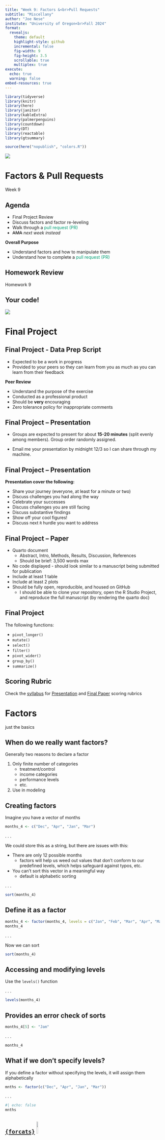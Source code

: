 ```yaml
---
title: "Week 9: Factors &<br>Pull Requests"
subtitle: "Miscellany"
author: "Joe Nese"
institute: "University of Oregon<br>Fall 2024"
format:
  revealjs: 
    theme: default
    highlight-style: github
    incremental: false
    fig-width: 9
    fig-height: 3.5
    scrollable: true
    multiplex: true
execute: 
  echo: true
  warning: false
embed-resources: true
---
```


```r
library(tidyverse)
library(knitr)
library(here)
library(janitor)
library(kableExtra)
library(palmerpenguins)
library(countdown)
library(DT)
library(reactable)
library(gtsummary)

source(here("nopublish", "colors.R"))
```


![](./images/student-experience-surveys-slide.png)


# Factors & Pull Requests 

Week 9

## Agenda {.smaller}

* Final Project Review
* Discuss factors and factor re-leveling
* Walk through a [pull request (PR)]{style='color:#009E73'}
* ~~AMA~~ *next week instead*

**Overall Purpose**

* Understand factors and how to manipulate them
* Understand how to complete a [pull request (PR)]{style='color:#009E73'}

## Homework Review

Homework 9

## Your code!

![](https://media2.giphy.com/media/8X6UFXpJFndo4/giphy.gif?cid=ecf05e47ov2j4bec7wwcp7el1ob0b0oe7towmyta3ml46kvz&rid=giphy.gif&ct=g)

# Final Project


## Final Project - Data Prep Script

* Expected to be a work in progress
* Provided to your peers so they can learn from you as much as you can learn from their feedback

**Peer Review**

* Understand the purpose of the exercise
* Conducted as a professional product
* Should be **very** encouraging 
* Zero tolerance policy for inappropriate comments

## Final Project – Presentation

* Groups are expected to present for about **15-20 minutes** (split evenly among members). Group order randomly assigned. 

* Email me your presentation by midnight 12/3 so I can share through my machine.

## Final Project – Presentation

<b>Presentation cover the following:</b>

* Share your journey (everyone, at least for a minute or two)
* Discuss challenges you had along the way
* Celebrate your successes
* Discuss challenges you are still facing
* Discuss substantive findings
* Show off your cool figures!
* Discuss next `R` hurdle you want to address

## Final Project – Paper {.smaller}

* Quarto document
    + Abstract, Intro, Methods, Results, Discussion, References
    + Should be brief: 3,500 words max 
* No code displayed - should look similar to a manuscript being submitted for publication
* Include at least 1 table
* Include at least 2 plots
* Should be fully open, reproducible, and housed on GitHub
    + I should be able to clone your repository, open the R Studio Project, and reproduce the full manuscript (by rendering the quarto doc)

## Final Project

The following functions: 

* `pivot_longer()`
* `mutate()`
* `select()`
* `filter()`
* `pivot_wider()`
* `group_by()`
* `summarize()`

## Scoring Rubric

Check the [syllabus](https://jnese.github.io/intro-DS-R_fall-2024/syllabus.html) for [Presentation](https://jnese.github.io/intro-DS-R_fall-2024/syllabus.html#final-project-presentation-25-points) and [Final Paper](https://jnese.github.io/intro-DS-R_fall-2024/syllabus.html#final-paper-110) scoring rubrics


# Factors

just the basics

## When do we really want factors?

Generally two reasons to declare a factor

1. Only finite number of categories
    + treatment/control
    + income categories
    + performance levels
    + etc.
  
2. Use in modeling

## Creating factors {.smaller}

Imagine you have a vector of months

```r
months_4 <- c("Dec", "Apr", "Jan", "Mar")
```

. . .

We could store this as a string, but there are issues with this:

* There are only 12 possible months
    + factors will help us weed out values that don't conform to our predefined levels, which helps safeguard against typos, etc.
* You can't sort this vector in a meaningful way
    + default is alphabetic sorting

. . .

```r
sort(months_4)
```

## Define it as a factor

```r
months_4 <- factor(months_4, levels = c("Jan", "Feb", "Mar", "Apr", "May", "Jun", "Jul", "Aug", "Sep", "Oct", "Nov", "Dec"))
months_4
```

. . .

Now we can sort

```r
sort(months_4)
```

## Accessing and modifying levels {.smaller}

Use the `levels()` function

. . .

```r
levels(months_4)
```

## Provides an error check of sorts

```r
months_4[5] <- "Jam"
```

. . .

```r
months_4
```

## What if we don’t specify levels?

If you define a factor without specifying the levels, it will assign them alphabetically

```r
mnths <- factor(c("Dec", "Apr", "Jan", "Mar"))
```

. . .

```r
#| echo: false
mnths
```

## [`{forcats}`](https://forcats.tidyverse.org/) ![](https://raw.githubusercontent.com/tidyverse/forcats/master/man/figures/logo.png){width="10%"}

* When working with factors, we can use the `{forcats}` package
    + `for cat`egorical variables
    + anagram of factors
  
. . .

* Part of the `{tidyverse}` so should be good to go

. . .

* All functions start with `fct_`
    + use the autofill in RStudio

## Change level order – `fct_inorder()`

By the order in which they first appear

```r
(mnths <- factor(c("Dec", "Apr", "Jan", "Mar")))
```

. . .

```r
mnths %>% 
  factor(., levels = c("Jan", "Mar", "Apr", "Dec")) %>% 
  sort(.)
```

## Change level order – `fct_inorder()`

By the order in which they first appear

```r
(mnths <- factor(c("Dec", "Apr", "Jan", "Mar")))
```

. . .

```r
#| code-line-numbers: "3"

mnths %>% 
  factor(., levels = c("Jan", "Mar", "Apr", "Dec")) %>% 
  fct_inorder() %>%
  sort(.)
```

## Change level order – `fct_infreq()`

By number of observations with each level (largest first)
 
```r
#| code-line-numbers: "|2"
c("b", "b", "c", "a", "a", "a") %>% 
    fct_infreq() 
```

. . .

This can be **especially** useful for plotting

```r
ggplot(aes(x, fct_infreq(y))
```


## Investigate factors

* `{tidyverse}` gives you convenient way to evaluate factors
    + `count()`
    + `geom_bar()` or `geom_col())` with `{ggplot2}`
* But don't forget about the base function `unique()`
    + e.g., `unique(df$factor_variable)`

## General Social Survey (GSS)

```r
forcats::gss_cat
```

## 

```r
gss_cat %>% 
  count(partyid)
```

. . .

```r
levels(gss_cat$partyid)
```

## 

```r
unique(gss_cat$partyid)
```

. . .

How many `unique` categories are there (if you have a lot)?

```r
length(unique(gss_cat$partyid))
```


##

```r
ggplot(gss_cat, aes(partyid)) +
    geom_bar()
```

##

```r
#| eval: false
ggplot(gss_cat, aes(fct_infreq(partyid))) +
    geom_bar()
```

ggplot(gss_cat, aes([fct_infreq(]{style='color:#CC79A7'}partyid[)]{style='color:#CC79A7'})) +
  geom_bar()

. . .

```r
#| echo: false
ggplot(gss_cat, aes(fct_infreq(partyid))) +
    geom_bar()
```


## Change level order – `fct_relevel()`

Change level order by hand, or move any number of levels to any location
  + *probably one I use most*

```r
fct_relevel(variable_name, 
            "first_level", 
            "second_level", 
            "third_level", 
            ...)
```
<br>
```r
fct_relevel(variable_name, 
            "fourth_level", 
            after = 3)
```


##

```r
#| code-line-numbers: "|1|2|3|4"
set.seed(3000)
tibble(
 month = c("Jan", "Feb", "Mar", "Apr", "May", "Jun", "Sep", "Oct", "Nov", "Dec"),
 suspensions = sample(c(5:75), size = 10)
)
```

##

```r
#| code-line-numbers: "|6,7"
#| output-location: fragment
set.seed(3000)
tibble(
 month = c("Jan", "Feb", "Mar", "Apr", "May", "Jun", "Sep", "Oct", "Nov", "Dec"),
 suspensions = sample(c(5:75), size = 10)
) %>% 
  ggplot(aes(month, suspensions)) +
  geom_col() 
```

##

```r
#| code-line-numbers: "|6|7"
#| output-location: fragment
set.seed(3000)
tibble(
 month = c("Jan", "Feb", "Mar", "Apr", "May", "Jun", "Sep", "Oct", "Nov", "Dec"),
 suspensions = sample(c(5:75), size = 10)
) %>% 
  mutate(month = fct_relevel(month, 
                    "Sep", "Oct", "Nov", "Dec", "Jan", "Feb", "Mar", "Apr", "May")) 
```

##

```r
#| code-line-numbers: "|8,9"
#| output-location: fragment
set.seed(3000)
tibble(
 month = c("Jan", "Feb", "Mar", "Apr", "May", "Jun", "Sep", "Oct", "Nov", "Dec"),
 suspensions = sample(c(5:75), size = 10)
) %>% 
  mutate(month = fct_relevel(month,
                    "Sep", "Oct", "Nov", "Dec", "Jan", "Feb", "Mar", "Apr", "May")) %>% 
  ggplot(aes(month, suspensions)) + 
  geom_col() 
```

## Change level order – `fct_reorder()`

Reorder according to another variable

```r
(relig_summary <- gss_cat %>%
  group_by(relig) %>%
  summarise(tvhours = mean(tvhours, na.rm = TRUE),
            n = n()))
```

##

```r
ggplot(relig_summary, aes(tvhours, relig)) + 
  geom_point()
```

##

```r
ggplot(relig_summary, aes(tvhours, fct_reorder(relig, tvhours))) + 
  geom_point()
```

ggplot(relig_summary, aes(tvhours, [fct_reorder(]{style='color:#CC79A7'}relig, [tvhours)]{style='color:#CC79A7'})) + 
  geom_point()
  
. . .

```r
ggplot(relig_summary, aes(tvhours, fct_reorder(relig, tvhours))) + 
  geom_point()
```

## Or `mutate()` the factor reorder

```r
#| code-line-numbers: "|2"
relig_summary %>% 
  mutate(relig = fct_reorder(relig, tvhours)) %>% 
  ggplot(aes(tvhours, relig)) + 
  geom_point()
```

## Quick aside for error bars

```r
#| code-line-numbers: "|3|4,5|6"

(relig_summary_eb <- gss_cat %>%
  group_by(relig) %>%
  summarise(tvhours_mean = mean(tvhours, na.rm = TRUE),
            tvhours_se   = sqrt(var(tvhours, na.rm = TRUE) / 
                                  length(na.omit(tvhours))),
            n = n()))
```

## Quick aside for error bars

```r
#| code-line-numbers: "|1|2|3,4,5|6"
ggplot(relig_summary_eb, 
       aes(tvhours_mean, fct_reorder(relig, tvhours_mean))) + 
  geom_errorbarh(aes(xmin = tvhours_mean - 1.96 * tvhours_se,
                     xmax = tvhours_mean + 1.96 * tvhours_se),
                 color = "cornflowerblue") +
  geom_point()
```

## Modifying factor levels – `fct_recode()`

Make modifying factors more explicit

`fct_recode(var_name, "new level" = "old level"...`

```r
#| code-line-numbers: "|2,3,4,5,6,7"
gss_cat %>%
  mutate(partyid = fct_recode(partyid,
    "Republican, strong" = "Strong republican", 
    "Republican, weak" = "Not str republican", 
    "Independent, near rep" = "Ind, near rep", 
    "Independent, near dem" = "Ind, near dem", 
    "Democrat, weak" = "Not str democrat", 
    "Democrat, strong" = "Strong democrat")) %>% 
  count(partyid)
```

## Collapsing levels – `fct_recode()` {.smaller}

`fct_recode()` can also be used to collapse levels easily

```r
#| code-line-numbers: "|9,10,11"
#| output-location: fragment
gss_cat %>%
  mutate(partyid = fct_recode(partyid,
    "Republican, strong"    = "Strong republican",
    "Republican, weak"      = "Not str republican",
    "Independent, near rep" = "Ind,near rep",
    "Independent, near dem" = "Ind,near dem",
    "Democrat, weak"        = "Not str democrat",
    "Democrat, strong"      = "Strong democrat",
    "Other"                 = "No answer", 
    "Other"                 = "Don't know", 
    "Other"                 = "Other party")) %>% 
  count(partyid)
```

## Collapsing levels – `fct_collapse()` {.smaller}

`fct_collapse()` is one of the more useful functions in `{forcats}`

* Collapse all categories into Republican, Democrat, Independent, or Other

```r
#| code-line-numbers: "|2"
gss_cat %>%
  mutate(partyid = fct_collapse(partyid, 
    	Other = c("No answer", "Don't know", "Other party"),
    	Rep = c("Strong republican", "Not str republican"),
    	Ind = c("Ind,near rep", "Independent", "Ind,near dem"),
    	Dem = c("Not str democrat", "Strong democrat")
  )) %>%
  count(partyid)
```

## Collapsing levels – `fct_lump_?()`

`fct_lump_?()` – "lump" a bunch of categories together

`fct_lump_n(factor_variable, n)`
: lumps all levels except for the `n` most frequent (or least frequent if `n` < 0) into "Other" level

. . .

`fct_lump_min(factor_variable, min)`
: lumps levels that appear fewer than `min` times

. . .

`fct_lump_prop(factor_variable, prop)`
: lumps levels that appear in fewer `prop` $\times$ `n` times

## Collapsing levels – `fct_lump_n()`

Collapse to `n = 9` religious groups: top 8 groups plus "Other"

```r
#| code-line-numbers: "|2"
gss_cat %>% 
  mutate(rel = fct_lump_n(relig, 9)) %>% 
  count(rel)
```

## Collapsing levels – `fct_lump_min()`

Collapse to all religious groups that appear less than `min = 200` into "Other"

```r
#| code-line-numbers: "|2"
gss_cat %>% 
  mutate(rel = fct_lump_min(relig, min = 200)) %>% 
  count(rel) 
```

## Collapsing levels – `fct_lump_prop()`

Collapse to all religious groups that appear less than `prop = 10%` into "Other"

```r
#| code-line-numbers: "|2"
gss_cat %>% 
  mutate(rel = fct_lump_prop(relig, prop = .10)) %>% 
  count(rel) 
```

## Missing levels {.smaller}

```r
levels(gss_cat$race)
```

. . .

```r
gss_cat %>% 
  count(race)
```

. . .

```r
table(gss_cat$race)
```

## Missing levels

```r
ggplot(gss_cat, aes(race)) +
    geom_bar()
```

## Missing levels

```r
#| code-line-numbers: "3"
ggplot(gss_cat, aes(race)) +
    geom_bar() +
    scale_x_discrete(drop = FALSE) 
```

## Review

`fct_inorder()`
: By the order in which they first appear

. . .

`fct_infreq()`
: By number of observations with each level (largest first)

. . .

`fct_relevel()`
: Change level order by hand, or move any number of levels to any location

. . .

`fct_reorder()`
: Change level order according to another variable

. . .

`fct_recode()`
: Recode levels into new named levels

. . .

`fct_collapse()` 
: Collapse many levels into fewer levels

. . .

`fct_lump_?()`
: Recode all levels into "*Other*":

* except for the `n` most frequent - `fct_lump_n()`
* that appear fewer than `min` times - `fct_lump_min()`
* that appear less than `prop`% - `fct_lump_prop()`

# Revisiting git

## Let's revisit git

Talk with neighbor. What do these terms mean?

Talk about them in the order you would encounter them in your workflow 

* [clone]{style='color:#009E73'}
* [pull]{style='color:#009E73'}
* [stage]{style='color:#009E73'}
* [commit]{style='color:#009E73'}
* [push]{style='color:#009E73'}
* [repo]{style='color:#009E73'}
* [remote]{style='color:#009E73'}

```r
countdown(minutes = 3, seconds = 0, bottom = 0, warn_when = 30)
```

# Pull Requests 

## Peer Review of Data Prep Script {.smaller}

Expectations

Feedback:

1. Note <u>at least three</u> areas of strength
2. Note <u>at least one</u> thing you learned from reviewing their script
3. Note <u>at least one and no more than three</u> areas for improvement

. . .

Making your code publicly available can feel daunting 

* The purpose of this portion of the final project is to help us all learn from each other
* We are all learning
    + Be constructive in your feedback
    + Be kind
* Under no circumstances will negative comments be tolerated 
    + Any comments that could be perceived as negative, and outside the scope of the code, will result in an immediate score of zero
  
## Peer Review GitHub Process {.smaller}

1. Locate GitHub [repo]{style='color:#009E73'} of assigned peer to review
2. Fork the [repo]{style='color:#009E73'}
3. Clone the [repo]{style='color:#009E73'}
4. Provide script feedback
    + edit the .qmd file directly
    + edit code
    + provide comments in code and/or text (`Ctrl/Command + Shift + C`)
5. [commit]{style='color:#009E73'} & [push]{style='color:#009E73'}!
6. Create [Pull Request (PR)]{style='color:#009E73'}

* Write brief summary of the PR that includes
  + \>= 3 strengths
  + \>= 1 thing you learned
  + 1 to 3 three areas of improvement

## 1. Locate GitHub repo of assigned peer to review {.smaller}

```r
roster <- readxl::read_xlsx(here::here("nopublish", "groups.xlsx")) %>% 
  mutate(Student = paste(first, last))

random_draw <- function(x){
  repeat{
    groups <- as.character(x$group)
    x$samp <- sample(groups, replace = FALSE)
    x$check <- (x$group == x$samp)
    if (sum(x$check) == 0) break
  }
  return(x)
}

set.seed(651)
peer_review <- random_draw(roster)

peer_review_tbl <- peer_review %>% 
  select(Student, group = samp) %>% 
  left_join(
    roster %>% 
      select(group, git_page, file) %>% 
      distinct()
  ) %>% 
  select(Student, `Repo to Review` = git_page, `File to Review` = file) 

peer_review_tbl %>% 
  kable() %>% 
  kable_styling(font_size = 12)

write_csv(peer_review_tbl, here::here("nopublish", "peer_review_tbl.csv"))
```

```r

```


## 

```r
#| echo: false
peer_review %>% 
  select(Student, group = samp) %>% 
  left_join(
    roster %>% 
      select(group, git_page, file) %>% 
      distinct()
  ) %>% 
  select(Student, `Repo to Review` = git_page, `File to Review` = file) %>% 
  DT::datatable()
```


## 2. Fork the repo

1. Navigate to the (host) GitHub repo
2. Click Fork in the upper right corner
3. Owner? – **your GitHub account**

![](./images/gh_fork.png)

## 3. Clone the repo 

(@) Clone the repo

copy the URL

![](./images/gh_clone.png)

## 3. Clone the repo 

(@) Open GitKraken

*Clone with URL*

Where will it live on your local machine? It's own folder, with no other RProjects

![](./images/gh_clone2.png)  

## 4. Provide script feedback {.smaller}

* Open `RProj` in your [local]{style='color:#009E73'} (i.e., on your machine)
* Find the .qmd document you will be reviewing
   + it should be a .qmd document
* Make your edits/comments
    + edit code as you like
    + include a comment for each edit!
    + Provide comments in code **and/or** text (`Ctrl/Command + Shift + C`)
* Commit as you go (if you are working on this across sessions/days)
* [Push]{style='color:#009E73'} **only when you are finished**

## 5. [commit]{style='color:#009E73'} & [push]{style='color:#009E73'}

Once you have provided comments and code suggestions to the script

- save the changes
- go to GitKraken
- [commit]{style='color:#009E73'}
- [push]{style='color:#009E73'}

## 5. Create Pull Request (PR) {.smaller}

(1) Navigate back to the (host) GitHub repo

. . .

(2) Click “Pull requests”

![](./images/gh_pr.png)

. . .

(3) Click “New pull request”

![](./images/gh_newpr.png)

## 6. Create Pull Request (PR) {.smaller}

(4) Click *"Compare across forks"*

![](./images/gh_compareforks.png)

. . .

Use drop-downs so that:

*  **left** = *host* repo
*  **right**  = *your* repo

![](./images/gh_compareforks2.png)
. . .

You will be able view the changes you made to the .qmd document

## 6. Create Pull Request (PR)

(5) Click *"Create pull request"*

![](./images/gh_comparechanges.png)

## 6. Create Pull Request (PR) {.smaller}

Write a brief summary list of the PR that includes

* \>= 3 strengths
* \>= 1 thing you learned
* 1 to 3 three areas of improvement
* **Use markdown formatting, headers or list!**

![](./images/gh_writereview.png)

## 6. Create Pull Request (PR)

(6) Click *"Create pull request"* when you're done

![](./images/gh_comparechanges.png)

## 6. Create Pull Request (PR) {.smaller}

Recap

(1) Navigate back to the (host) GitHub repo
(2) Click *"Pull requests"*
(3) Click *"New pull request"*
(4) Click *"Compare across forks"*

* Use drop-downs so that:
    + Host [repo]{style='color:#009E73'} is on the left, your [repo]{style='color:#009E73'} is on the right
* View changes!

(5) Click *"Create pull request"*
* Write brief summary list of the [PR]{style='color:#009E73'} that includes
    + \>= 3 strengths
    + \>= 1 thing you learned
    + 1 to 3 three areas of improvement
    + **Use markdown formatting, headers, or list!**

(6) Click *"Create pull request"*

## Reviewing your PRs

You will get an email from GitHub

1. Click on first link, for [PR]{style='color:#009E73'}
2. Click *"Commits"* tab
3. Click on *"File changes"* to see changes
4. Copy/paste all desired changes
5. Don’t close *"Close PR"* just yet; I want to review

# Next time

## Before next class

* Final Project
    + [Final Project: Peer Review of Script]{style='color:#FF0000'}
    + [Final Project: Presentations]{style='color:#FF0000'} - email me your content before class
* Homework
    + **Homework 10**
* AMA



